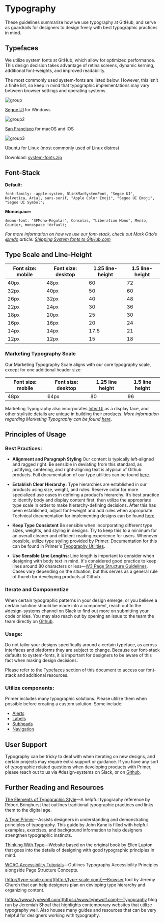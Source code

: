 # Typography

These guidelines summarize how we use typography at GitHub, and serve as guardrails for designers to design freely with best typographic practices in mind.

<!-- {:toc} -->

## Typefaces

We utilize system fonts at GitHub, which allow for optimized performance. This design decision takes advantage of retina screens, dynamic kerning, additional font-weights, and improved readability.

The most commonly used system-fonts are listed below. However, this isn’t a finite list, so keep in mind that typographic implementations may vary between browser settings and operating systems.

![group](https://user-images.githubusercontent.com/24916540/48572525-8786f880-e8be-11e8-901d-f23ec5fe676f.png)

[Segoe UI](https://developer.microsoft.com/en-us/fabric#/resources) for Windows

![group2](https://user-images.githubusercontent.com/24916540/48572595-b604d380-e8be-11e8-8e33-58bd24e84dc1.png)

[San Francisco](https://developer.apple.com/fonts/) for macOS and iOS

![group3](https://user-images.githubusercontent.com/24916540/48572594-b56c3d00-e8be-11e8-9514-eebebde3da2f.png)

[Ubuntu](https://design.ubuntu.com/font/) for Linux (most commonly used of Linux distros)

Download: [system-fonts.zip](https://github.com/primer/design/files/2583092/system-fonts.zip)

## Font-Stack

**Default:**

```
font-family: -apple-system, BlinkMacSystemFont, "Segoe UI",
Helvetica, Arial, sans-serif, "Apple Color Emoji", "Segoe UI Emoji", "Segoe UI Symbol";
```

**Monospace:**

```
$mono-font: "SFMono-Regular", Consolas, "Liberation Mono", Menlo, Courier, monospace !default;
```

_For more information on how we use our font-stack, check out Mark Otto’s [@mdo](http://markdotto.com/) article: [Shipping System fonts to GitHub.com](http://markdotto.com/2018/02/07/github-system-fonts/)_

## Type Scale and Line-Height

| Font size: mobile | Font size: desktop | 1.25 line-height | 1.5 line-height |
| ----------------- | ------------------ | ---------------- | --------------- |
| 40px              | 48px               | 60               | 72              |
| 32px              | 40px               | 50               | 60              |
| 26px              | 32px               | 40               | 48              |
| 22px              | 24px               | 30               | 36              |
| 18px              | 20px               | 25               | 30              |
| 16px              | 16px               | 20               | 24              |
| 14px              | 14px               | 17.5             | 21              |
| 12px              | 12px               | 15               | 18              |

### Marketing Typography Scale

Our Marketing Typography Scale aligns with our core typography scale, except for one additional header size:

| Font size: mobile | Font size: desktop | 1.25 line height | 1.5 line height |
| ----------------- | ------------------ | ---------------- | --------------- |
| 48px              | 64px               | 80               | 96              |

Marketing Typography also incorporates [Inter UI](https://rsms.me/inter/) as a display face, and other stylistic details are unique in building their products.
_More information regarding Marketing Typography can be found [here](https://styleguide.github.com/primer/utilities/marketing-type/)_.

## Principles of Usage

### Best Practices:

- **Alignment and Paragraph Styling** Our content is typically left-aligned and ragged right. Be sensible in deviating from this standard, as justifying, centering, and right-aligning text is atypical of Github products. Full documentation of our type utilities can be found [here](https://styleguide.github.com/primer/utilities/typography/).

- **Establish Clear Hierarchy:** Type hierarchies are established in our products using size, weight, and rules. Reserve color for more specialized use cases in defining a product’s hierarchy. It’s best practice to identify body and display content first, then utilize the appropriate type scale in order to make hierarchy-defining decisions. After this has been established, adjust font-weight and add rules when appropriate. Technical documentation for implementing designs can be found [here](https://styleguide.github.com/primer/support/typography/).

- **Keep Type Consistent** Be sensible when incorporating different type sizes, weights, and styling in designs. Try to keep this to a minimum for an overall cleaner and efficient reading experience for users. Whenever possible, utilize type styling provided by Primer. Documentation for this can be found in Primer's [Typography Utilities](https://styleguide.github.com/primer/utilities/typography/).

- **Use Sensible Line Lengths:** Line length is important to consider when designing with body text in mind. It's considered good practice to keep lines around 80 characters or less—[W3 Page Structure Guidelines](https://www.w3.org/WAI/tutorials/page-structure/styling/). Cases vary depending on the situation, but this serves as a general rule of thumb for developing products at Github.

### Iterate and Componentize

When certain typographic patterns in your design emerge, or you believe a certain solution should be made into a component, reach out to the #design-systems channel on Slack to find out more on submitting your code or idea. You may also reach out by opening an issue to the team the team directly on [Github](https://github.com/primer/primer).

### Usage:

Do not tailor your designs specifically around a certain typeface, as across interfaces and platforms they are subject to change. Because our font-stack defaults to system-fonts, it is important for designers to be aware of this fact when making design decisions.

Please refer to the [Typefaces](#Typefaces) section of this document to access our font-stack and additional resources.

### Utilize components:

Primer includes many typographic solutions. Please utilize them when possible before creating a custom solution. Some include:

- [Alerts](https://styleguide.github.com/primer/components/alerts/)
- [Labels](https://styleguide.github.com/primer/components/labels/)
- [Subheads](https://styleguide.github.com/primer/components/subhead/)
- [Navigation](https://styleguide.github.com/primer/components/navigation/)

## User Support

Typography can be tricky to deal with when iterating on new designs, and certain projects may require extra support or guidance. If you have any sort of typographic related questions when developing products with Primer, please reach out to us via #design-systems on Slack, or on [Github](https://github.com/primer/primer).

## Further Reading and Resources

[The Elements of Typographic Style](https://www.amazon.com/Elements-Typographic-Style-Robert-Bringhurst/dp/0881791326)—A helpful typography reference by Robert Bringhurst that outlines traditional typographic practices and links them to the digital age.

[A Type Primer](https://www.amazon.com/Type-Primer-2nd-John-Kane-ebook/dp/B006Y1X55G)—Assists designers in understanding and demonstrating principles of typography. This guide by John Kane is filled with helpful examples, exercises, and background information to help designers strengthen typographic instincts.

[Thinking With Type](http://thinkingwithtype.com/)—Website based on the original book by Ellen Lupton that goes into the details of designing with good typographic principles in mind.

[WCAG Accessibility Tutorials](https://www.w3.org/WAI/tutorials/page-structure/)—Outlines Typography Accessibility Principles alongside Page Structure Concepts.

[http://type-scale.com/](http://type-scale.com/)—Browser tool by Jeremy Church that can help designers plan on devloping type hierarchy and organizing content.

[https://www.typewolf.com](https://www.typewolf.com)—Typography blog run by Jeremiah Shoaf that highlights contemporary websites that utilize typography well. Also houses many guides and resources that can be very helpful for designers working with typography.

<!-- **etc.** -->

